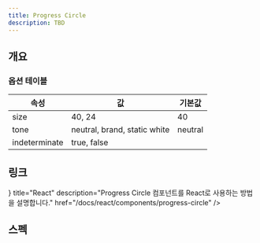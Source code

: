 ```yaml
---
title: Progress Circle
description: TBD
---
```


<SanityGuideline title="Progress Circle" />

## 개요

### 옵션 테이블

| 속성          | 값                           | 기본값  |
| ------------- | ---------------------------- | ------- |
| size          | 40, 24                       | 40      |
| tone          | neutral, brand, static white | neutral |
| indeterminate | true, false                  |         |

## 링크

<Cards>
  <Card
    icon={<AtomIcon />}
    title="React"
    description="Progress Circle 컴포넌트를 React로 사용하는 방법을 설명합니다."
    href="/docs/react/components/progress-circle"
  />
</Cards>

## 스펙

<ComponentSpecBlock id="progress-circle" />
